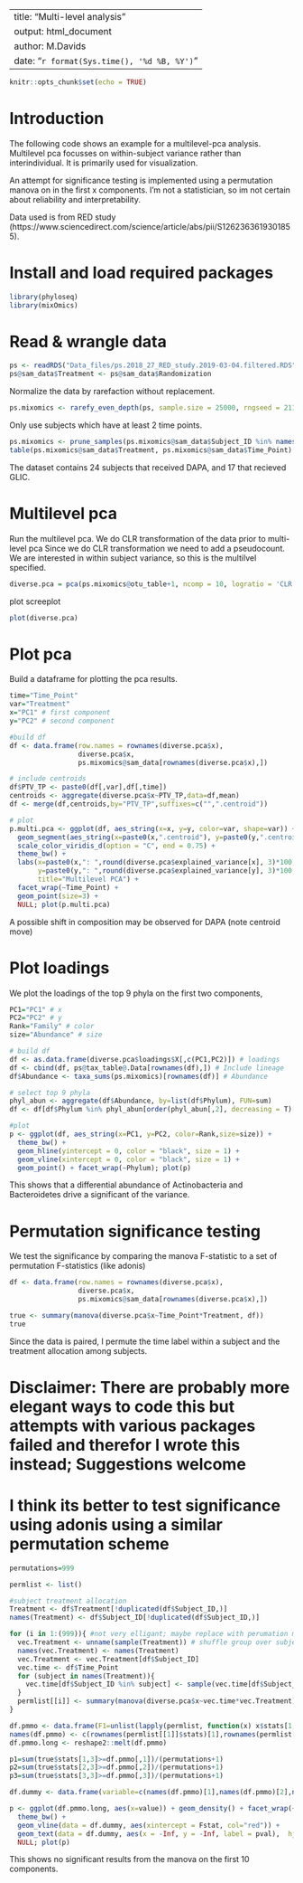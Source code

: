 <style type="text/css">
.main-container {
max-width: 1800px;
margin-left: auto;
margin-right: auto;
}
</style>

---
title: "Multi-level analysis"
output: html_document
author: M.Davids
date: "`r format(Sys.time(), '%d %B, %Y')`"
---

```{r setup, include=FALSE}
knitr::opts_chunk$set(echo = TRUE)
```

# Introduction

The following code shows an example for a multilevel-pca analysis.
Multilevel pca focusses on within-subject variance rather than interindividual.
It is primarily used for visualization.

An attempt for significance testing is implemented using a permutation manova on in the first x components. I'm not a statistician, so im not certain about reliability and interpretability.

Data used is from RED study (https://www.sciencedirect.com/science/article/abs/pii/S1262363619301855).

# Install and load required packages

```{r environment, include=T, message=F, warning=F}
library(phyloseq)
library(mixOmics)
```

# Read & wrangle data

```{r data, include=T, message=F, warning=F}
ps <- readRDS("Data_files/ps.2018_27_RED_study.2019-03-04.filtered.RDS")
ps@sam_data$Treatment <- ps@sam_data$Randomization
```

Normalize the data by rarefaction without replacement.

```{r rarefy, include=T, warning=F, echo=T, message=F}
ps.mixomics <- rarefy_even_depth(ps, sample.size = 25000, rngseed = 21122, replace = F)
```

Only use subjects which have at least 2 time points. 

```{r subset, include=T}
ps.mixomics <- prune_samples(ps.mixomics@sam_data$Subject_ID %in% names(which(table(ps.mixomics@sam_data$Subject_ID)!=1)), ps.mixomics)
table(ps.mixomics@sam_data$Treatment, ps.mixomics@sam_data$Time_Point)
```

The dataset contains 24 subjects that received DAPA, and 17 that recieved GLIC.

# Multilevel pca

Run the multilevel pca. We do CLR transformation of the data prior to multi-level pca
Since we do CLR transformation we need to add a pseudocount.
We are interested in within subject variance, so this is the multilvel specified. 

```{r multi-level pca, include=T}
diverse.pca = pca(ps.mixomics@otu_table+1, ncomp = 10, logratio = 'CLR', multilevel = ps.mixomics@sam_data$Subject_ID)
```

plot screeplot

```{r screeplot, include=T}
plot(diverse.pca)
```

# Plot pca

Build a dataframe for plotting the pca results.

```{r plot pca, include=T}
time="Time_Point"
var="Treatment"
x="PC1" # first component
y="PC2" # second component

#build df
df <- data.frame(row.names = rownames(diverse.pca$x),
                 diverse.pca$x,
                 ps.mixomics@sam_data[rownames(diverse.pca$x),])

# include centroids
df$PTV_TP <- paste0(df[,var],df[,time])
centroids <- aggregate(diverse.pca$x~PTV_TP,data=df,mean)
df <- merge(df,centroids,by="PTV_TP",suffixes=c("",".centroid"))

# plot
p.multi.pca <- ggplot(df, aes_string(x=x, y=y, color=var, shape=var)) +
  geom_segment(aes_string(x=paste0(x,".centroid"), y=paste0(y,".centroid"), xend=x, yend=y), alpha=0.3, color="black") +
  scale_color_viridis_d(option = "C", end = 0.75) +
  theme_bw() +
  labs(x=paste0(x,": ",round(diverse.pca$explained_variance[x], 3)*100, "% variance explained"),
       y=paste0(y,": ",round(diverse.pca$explained_variance[y], 3)*100, "% variance explained"),
       title="Multilevel PCA") +
  facet_wrap(~Time_Point) + 
  geom_point(size=3) +
  NULL; plot(p.multi.pca)
```

A possible shift in composition may be observed for DAPA (note centroid move)

# Plot loadings

We plot the loadings of the top 9 phyla on the first two components,

```{r plot loadings, include=T, fig.width = 12, fig.height=6}
PC1="PC1" # x
PC2="PC2" # y
Rank="Family" # color
size="Abundance" # size

# build df
df <- as.data.frame(diverse.pca$loadings$X[,c(PC1,PC2)]) # loadings
df <- cbind(df, ps@tax_table@.Data[rownames(df),]) # Include lineage
df$Abundance <- taxa_sums(ps.mixomics)[rownames(df)] # Abundance

# select top 9 phyla
phyl_abun <- aggregate(df$Abundance, by=list(df$Phylum), FUN=sum)
df <- df[df$Phylum %in% phyl_abun[order(phyl_abun[,2], decreasing = T)[1:9],1],]

#plot
p <- ggplot(df, aes_string(x=PC1, y=PC2, color=Rank,size=size)) + 
  theme_bw() + 
  geom_hline(yintercept = 0, color = "black", size = 1) +
  geom_vline(xintercept = 0, color = "black", size = 1) +
  geom_point() + facet_wrap(~Phylum); plot(p)
```

This shows that a differential abundance of Actinobacteria and Bacteroidetes drive a significant of the variance. 

# Permutation significance testing

We test the significance by comparing the manova F-statistic to a set of permutation F-statistics (like adonis)

```{r, include=T, fig.width = 12, fig.height=6}
df <- data.frame(row.names = rownames(diverse.pca$x),
                 diverse.pca$x,
                 ps.mixomics@sam_data[rownames(diverse.pca$x),])

true <- summary(manova(diverse.pca$x~Time_Point*Treatment, df))
true
```

Since the data is paired, I permute the time label within a subject and the treatment allocation among subjects. 

# Disclaimer: There are probably more elegant ways to code this but attempts with various packages failed and therefor I wrote this instead; Suggestions welcome
# I think its better to test significance using adonis using a similar permutation scheme

```{r, include=T, fig.width = 12, fig.height=6}
permutations=999

permlist <- list()

#subject treatment allocation
Treatment <- df$Treatment[!duplicated(df$Subject_ID,)]
names(Treatment) <- df$Subject_ID[!duplicated(df$Subject_ID,)]

for (i in 1:(999)){ #not very elligant; maybe replace with perumation matrix
  vec.Treatment <- unname(sample(Treatment)) # shuffle group over subject
  names(vec.Treatment) <- names(Treatment)
  vec.Treatment <- vec.Treatment[df$Subject_ID]
  vec.time <- df$Time_Point
  for (subject in names(Treatment)){
    vec.time[df$Subject_ID %in% subject] <- sample(vec.time[df$Subject_ID %in% subject]) # shuffle time within subject
  }
  permlist[[i]] <- summary(manova(diverse.pca$x~vec.time*vec.Treatment))
}

df.pmmo <- data.frame(F1=unlist(lapply(permlist, function(x) x$stats[1,3])),F2=unlist(lapply(permlist, function(x) x$stats[2,3])),F3=unlist(lapply(permlist, function(x) x$stats[3,3])))
names(df.pmmo) <- c(rownames(permlist[[1]]$stats)[1],rownames(permlist[[1]]$stats)[2],rownames(permlist[[1]]$stats)[3])
df.pmmo.long <- reshape2::melt(df.pmmo)

p1=sum(true$stats[1,3]>=df.pmmo[,1])/(permutations+1)
p2=sum(true$stats[2,3]>=df.pmmo[,2])/(permutations+1)
p3=sum(true$stats[3,3]>=df.pmmo[,3])/(permutations+1)

df.dummy <- data.frame(variable=c(names(df.pmmo)[1],names(df.pmmo)[2],names(df.pmmo)[3]), Fstat=c(true$stats[1,3], true$stats[2,3],true$stats[3,3]), pval=paste0("p.value=",c(p1,p2,p3)))

p <- ggplot(df.pmmo.long, aes(x=value)) + geom_density() + facet_wrap(~variable, scales="free") + 
  theme_bw() + 
  geom_vline(data = df.dummy, aes(xintercept = Fstat, col="red")) + 
  geom_text(data = df.dummy, aes(x = -Inf, y = -Inf, label = pval),  hjust   = -0.1, vjust   = -1) +
  NULL; plot(p)
```

This shows no significant results from the manova on the first 10 components.